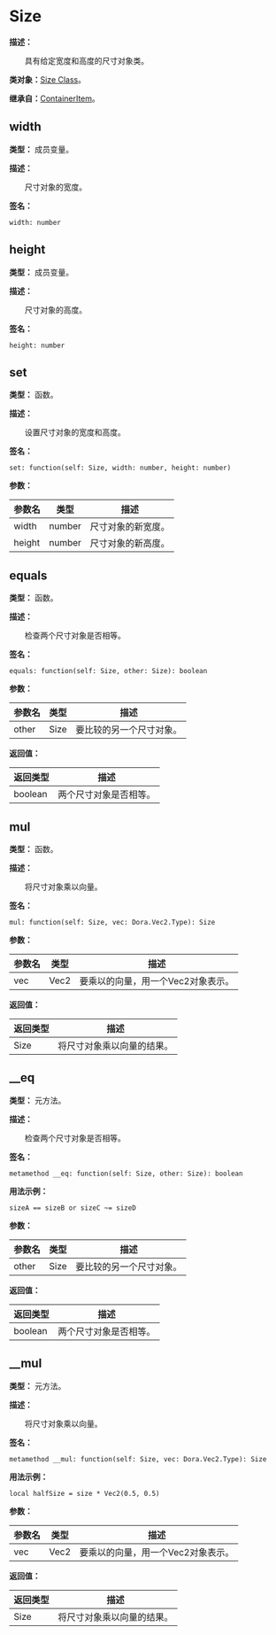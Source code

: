 # Size

**描述：**

&emsp;&emsp;具有给定宽度和高度的尺寸对象类。

**类对象：**[Size Class](/docs/api/Class%20Object/Size)。

**继承自：**[ContainerItem](/docs/api/Class/ContainerItem)。

## width

**类型：** 成员变量。

**描述：**

&emsp;&emsp;尺寸对象的宽度。

**签名：**
```tl
width: number
```

## height

**类型：** 成员变量。

**描述：**

&emsp;&emsp;尺寸对象的高度。

**签名：**
```tl
height: number
```

## set

**类型：** 函数。

**描述：**

&emsp;&emsp;设置尺寸对象的宽度和高度。

**签名：**
```tl
set: function(self: Size, width: number, height: number)
```

**参数：**

| 参数名 | 类型 | 描述 |
| --- | --- | --- |
| width | number | 尺寸对象的新宽度。 |
| height | number | 尺寸对象的新高度。 |

## equals

**类型：** 函数。

**描述：**

&emsp;&emsp;检查两个尺寸对象是否相等。

**签名：**
```tl
equals: function(self: Size, other: Size): boolean
```

**参数：**

| 参数名 | 类型 | 描述 |
| --- | --- | --- |
| other | Size | 要比较的另一个尺寸对象。 |

**返回值：**

| 返回类型 | 描述 |
| --- | --- |
| boolean | 两个尺寸对象是否相等。 |

## mul

**类型：** 函数。

**描述：**

&emsp;&emsp;将尺寸对象乘以向量。

**签名：**
```tl
mul: function(self: Size, vec: Dora.Vec2.Type): Size
```

**参数：**

| 参数名 | 类型 | 描述 |
| --- | --- | --- |
| vec | Vec2 | 要乘以的向量，用一个Vec2对象表示。 |

**返回值：**

| 返回类型 | 描述 |
| --- | --- |
| Size | 将尺寸对象乘以向量的结果。 |

## __eq

**类型：** 元方法。

**描述：**

&emsp;&emsp;检查两个尺寸对象是否相等。

**签名：**
```tl
metamethod __eq: function(self: Size, other: Size): boolean
```

**用法示例：**
```tl
sizeA == sizeB or sizeC ~= sizeD
```

**参数：**

| 参数名 | 类型 | 描述 |
| --- | --- | --- |
| other | Size | 要比较的另一个尺寸对象。 |

**返回值：**

| 返回类型 | 描述 |
| --- | --- |
| boolean | 两个尺寸对象是否相等。 |

## __mul

**类型：** 元方法。

**描述：**

&emsp;&emsp;将尺寸对象乘以向量。

**签名：**
```tl
metamethod __mul: function(self: Size, vec: Dora.Vec2.Type): Size
```

**用法示例：**
```tl
local halfSize = size * Vec2(0.5, 0.5)
```

**参数：**

| 参数名 | 类型 | 描述 |
| --- | --- | --- |
| vec | Vec2 | 要乘以的向量，用一个Vec2对象表示。 |

**返回值：**

| 返回类型 | 描述 |
| --- | --- |
| Size | 将尺寸对象乘以向量的结果。 |